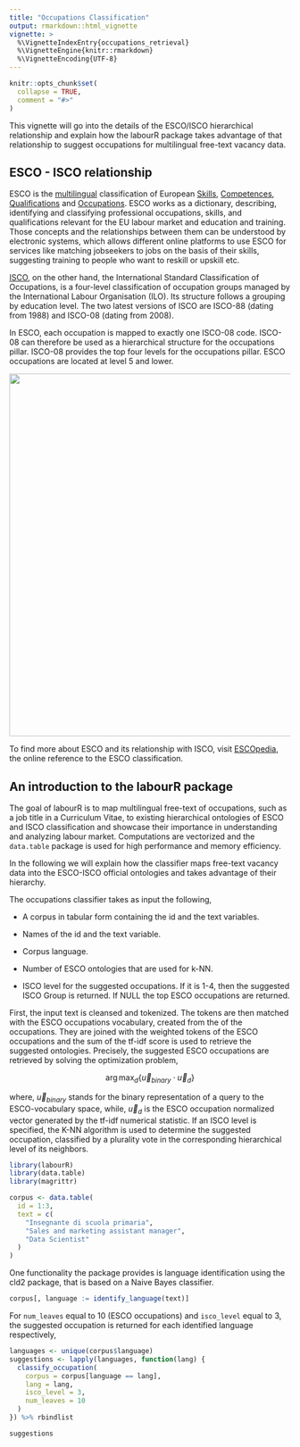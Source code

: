```yaml
---
title: "Occupations Classification"
output: rmarkdown::html_vignette
vignette: >
  %\VignetteIndexEntry{occupations_retrieval}
  %\VignetteEngine{knitr::rmarkdown}
  %\VignetteEncoding{UTF-8}
---
```


```r
knitr::opts_chunk$set(
  collapse = TRUE,
  comment = "#>"
)
```

This vignette will go into the details of the ESCO/ISCO hierarchical relationship and explain how the labourR package takes advantage of that relationship to suggest occupations for multilingual free-text vacancy data.

## ESCO - ISCO relationship

ESCO is the [multilingual](https://ec.europa.eu/esco/portal/escopedia/ESCO_languages) classification of European [Skills](https://ec.europa.eu/esco/portal/escopedia/Skill), [Competences](https://ec.europa.eu/esco/portal/escopedia/Competence), [Qualifications](https://ec.europa.eu/esco/portal/escopedia/Qualification) and [Occupations](https://ec.europa.eu/esco/portal/escopedia/Occupation). ESCO works as a dictionary, describing, identifying and classifying professional occupations, skills, and qualifications relevant for the EU labour market and education and training.  Those concepts and the relationships between them can be understood by electronic systems, which allows different online platforms to use ESCO for services like matching jobseekers to jobs on the basis of their skills, suggesting training to people who want to reskill or upskill etc.

[ISCO](https://ec.europa.eu/esco/portal/escopedia/International_Standard_Classification_of_Occupations__40_ISCO_41_), on the other hand, the International Standard Classification of Occupations, is a four-level classification of occupation groups managed by the International Labour Organisation (ILO). Its structure follows a grouping by education level. The two latest versions of ISCO are ISCO-88 (dating from 1988) and ISCO-08 (dating from 2008).

In ESCO, each occupation is mapped to exactly one ISCO-08 code. ISCO-08 can therefore be used as a hierarchical structure for the occupations pillar. ISCO-08 provides the top four levels for the occupations pillar. ESCO occupations are located at level 5 and lower.

<center>
  <img src="../man/figures/ESCO_ISCO_hierarchy.png" width="650"/>
</center>

To find more about ESCO and its relationship with ISCO, visit [ESCOpedia](https://ec.europa.eu/esco/portal/escopedia/Main_Page), the online reference to the ESCO classification.

## An introduction to the labourR package

The goal of labourR is to map multilingual free-text of occupations, such as a job title in a Curriculum Vitae, to existing hierarchical ontologies of ESCO and ISCO classification and showcase their importance in understanding and analyzing labour market. Computations are vectorized and the `data.table` package is used for high performance and memory efficiency. 

In the following we will explain how the classifier maps free-text vacancy data into the ESCO-ISCO official ontologies and takes advantage of their hierarchy.

The occupations classifier takes as input the following,

- A corpus in tabular form containing the id and the text variables.

- Names of the id and the text variable.

- Corpus language.

- Number of ESCO ontologies that are used for k-NN.

- ISCO level for the suggested occupations. If it is 1-4, then the suggested ISCO Group is returned. If NULL the top ESCO occupations are returned.

First, the input text is cleansed and tokenized. The tokens are then matched with the ESCO occupations vocabulary, created from
the \code{\link[=occupations_bundle]{preferred and alternative labels}} of the occupations. They are joined with the \code{\link[=tf_idf]{tfidf}}
weighted tokens of the ESCO occupations and the sum of the tf-idf score is used to retrieve the suggested ontologies. Precisely, the
suggested ESCO occupations are retrieved by solving the optimization problem, 

$$\arg \max_d \left\{ \vec{u}_{binary} \cdot \vec{u}_d \right\}$$

where, $\vec{u}_{binary}$ stands for the binary representation of a query to the ESCO-vocabulary space,
while, $\vec{u}_d$ is the ESCO occupation normalized vector generated by the tf-idf numerical statistic.
If an ISCO level is specified, the K-NN algorithm is used to determine the suggested occupation, classified by a plurality vote in the
corresponding hierarchical level of its neighbors.

```r
library(labourR)
library(data.table)
library(magrittr)

corpus <- data.table(
  id = 1:3,
  text = c(
    "Insegnante di scuola primaria",
    "Sales and marketing assistant manager",
    "Data Scientist"
  )
)
```

One functionality the package provides is language identification using the cld2 package, that is based on a Naive Bayes classifier.

```r
corpus[, language := identify_language(text)]
```

For `num_leaves` equal to 10 (ESCO occupations) and `isco_level` equal to 3, the suggested occupation is returned for each identified language respectively,

```r
languages <- unique(corpus$language)
suggestions <- lapply(languages, function(lang) {
  classify_occupation(
    corpus = corpus[language == lang],
    lang = lang,
    isco_level = 3,
    num_leaves = 10
  )
}) %>% rbindlist
```

```r
suggestions
```


